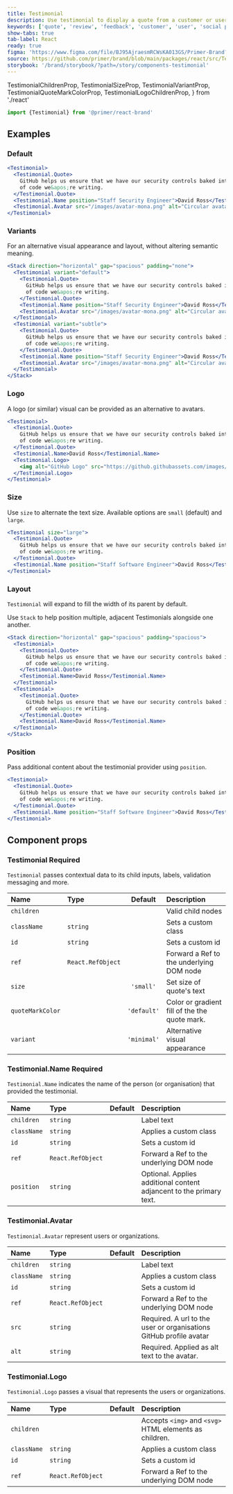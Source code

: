 ```yaml
---
title: Testimonial
description: Use testimonial to display a quote from a customer or user.
keywords: ['quote', 'review', 'feedback', 'customer', 'user', 'social proof']
show-tabs: true
tab-label: React
ready: true
figma: 'https://www.figma.com/file/BJ95AjraesmRCWsKA013GS/Primer-Brand?node-id=1852%3A27522'
source: https://github.com/primer/brand/blob/main/packages/react/src/Testimonial/Testimonial.tsx
storybook: '/brand/storybook/?path=/story/components-testimonial'
---
```


  TestimonialChildrenProp,
  TestimonialSizeProp,
  TestimonialVariantProp,
  TestimonialQuoteMarkColorProp,
  TestimonialLogoChildrenProp,
} from './react'

```js
import {Testimonial} from '@primer/react-brand'
```

## Examples

### Default

```jsx live
<Testimonial>
  <Testimonial.Quote>
    GitHub helps us ensure that we have our security controls baked into our pipelines all the way from the first line
    of code we&apos;re writing.
  </Testimonial.Quote>
  <Testimonial.Name position="Staff Security Engineer">David Ross</Testimonial.Name>
  <Testimonial.Avatar src="/images/avatar-mona.png" alt="Circular avatar from David Ross's GitHub profile" />
</Testimonial>
```

### Variants

For an alternative visual appearance and layout, without altering semantic meaning.

```jsx live
<Stack direction="horizontal" gap="spacious" padding="none">
  <Testimonial variant="default">
    <Testimonial.Quote>
      GitHub helps us ensure that we have our security controls baked into our pipelines all the way from the first line
      of code we&apos;re writing.
    </Testimonial.Quote>
    <Testimonial.Name position="Staff Security Engineer">David Ross</Testimonial.Name>
    <Testimonial.Avatar src="/images/avatar-mona.png" alt="Circular avatar from David Ross's GitHub profile" />
  </Testimonial>
  <Testimonial variant="subtle">
    <Testimonial.Quote>
      GitHub helps us ensure that we have our security controls baked into our pipelines all the way from the first line
      of code we&apos;re writing.
    </Testimonial.Quote>
    <Testimonial.Name position="Staff Security Engineer">David Ross</Testimonial.Name>
    <Testimonial.Avatar src="/images/avatar-mona.png" alt="Circular avatar from David Ross's GitHub profile" />
  </Testimonial>
</Stack>
```

### Logo

A logo (or similar) visual can be provided as an alternative to avatars.

```jsx live
<Testimonial>
  <Testimonial.Quote>
    GitHub helps us ensure that we have our security controls baked into our pipelines all the way from the first line
    of code we&apos;re writing.
  </Testimonial.Quote>
  <Testimonial.Name>David Ross</Testimonial.Name>
  <Testimonial.Logo>
    <img alt="GitHub Logo" src="https://github.githubassets.com/images/modules/logos_page/GitHub-Logo.png" width={60} />
  </Testimonial.Logo>
</Testimonial>
```

### Size

Use `size` to alternate the text size. Available options are `small` (default) and `large`.

```jsx live
<Testimonial size="large">
  <Testimonial.Quote>
    GitHub helps us ensure that we have our security controls baked into our pipelines all the way from the first line
    of code we&apos;re writing.
  </Testimonial.Quote>
  <Testimonial.Name position="Staff Software Engineer">David Ross</Testimonial.Name>
</Testimonial>
```

### Layout

`Testimonial` will expand to fill the width of its parent by default.

Use `Stack` to help position multiple, adjacent Testimonials alongside one another.

```jsx live
<Stack direction="horizontal" gap="spacious" padding="spacious">
  <Testimonial>
    <Testimonial.Quote>
      GitHub helps us ensure that we have our security controls baked into our pipelines all the way from the first line
      of code we&apos;re writing.
    </Testimonial.Quote>
    <Testimonial.Name>David Ross</Testimonial.Name>
  </Testimonial>
  <Testimonial>
    <Testimonial.Quote>
      GitHub helps us ensure that we have our security controls baked into our pipelines all the way from the first line
      of code we&apos;re writing.
    </Testimonial.Quote>
    <Testimonial.Name>David Ross</Testimonial.Name>
  </Testimonial>
</Stack>
```

### Position

Pass additional content about the testimonial provider using `position`.

```jsx live
<Testimonial>
  <Testimonial.Quote>
    GitHub helps us ensure that we have our security controls baked into our pipelines all the way from the first line
    of code we&apos;re writing.
  </Testimonial.Quote>
  <Testimonial.Name position="Staff Software Engineer">David Ross</Testimonial.Name>
</Testimonial>
```

## Component props

### Testimonial <Label>Required</Label>

`Testimonial` passes contextual data to its child inputs, labels, validation messaging and more.

| Name             | Type                              |   Default   | Description                                   |
| :--------------- | :-------------------------------- | :---------: | :-------------------------------------------- |
| `children`       | <TestimonialChildrenProp />       |             | Valid child nodes                             |
| `className`      | `string`                          |             | Sets a custom class                           |
| `id`             | `string`                          |             | Sets a custom id                              |
| `ref`            | `React.RefObject`                 |             | Forward a Ref to the underlying DOM node      |
| `size`           | <TestimonialSizeProp />           |  `'small'`  | Set size of quote's text                      |
| `quoteMarkColor` | <TestimonialQuoteMarkColorProp /> | `'default'` | Color or gradient fill of the the quote mark. |
| `variant`        | <TestimonialVariantProp />        | `'minimal'` | Alternative visual appearance                 |

<h3 id="Testimonial-name">
  Testimonial.Name <Label>Required</Label>
</h3>

`Testimonial.Name` indicates the name of the person (or organisation) that provided the testimonial.

| Name        | Type              | Default | Description                                                         |
| :---------- | :---------------- | :-----: | :------------------------------------------------------------------ |
| `children`  | `string`          |         | Label text                                                          |
| `className` | `string`          |         | Applies a custom class                                              |
| `id`        | `string`          |         | Sets a custom id                                                    |
| `ref`       | `React.RefObject` |         | Forward a Ref to the underlying DOM node                            |
| `position`  | `string`          |         | Optional. Applies additional content adjancent to the primary text. |

<h3 id="Testimonial-avatar">Testimonial.Avatar</h3>

`Testimonial.Avatar` represent users or organizations.

| Name        | Type              | Default | Description                                                        |
| :---------- | :---------------- | :-----: | :----------------------------------------------------------------- |
| `children`  | `string`          |         | Label text                                                         |
| `className` | `string`          |         | Applies a custom class                                             |
| `id`        | `string`          |         | Sets a custom id                                                   |
| `ref`       | `React.RefObject` |         | Forward a Ref to the underlying DOM node                           |
| `src`       | `string`          |         | Required. A url to the user or organisations GitHub profile avatar |
| `alt`       | `string`          |         | Required. Applied as alt text to the avatar.                       |

<h3 id="Testimonial-logo">Testimonial.Logo</h3>

`Testimonial.Logo` passes a visual that represents the users or organizations.

| Name        | Type                            | Default | Description                                            |
| :---------- | :------------------------------ | :-----: | :----------------------------------------------------- |
| `children`  | <TestimonialLogoChildrenProp /> |         | Accepts `<img>` and `<svg>` HTML elements as children. |
| `className` | `string`                        |         | Applies a custom class                                 |
| `id`        | `string`                        |         | Sets a custom id                                       |
| `ref`       | `React.RefObject`               |         | Forward a Ref to the underlying DOM node               |
